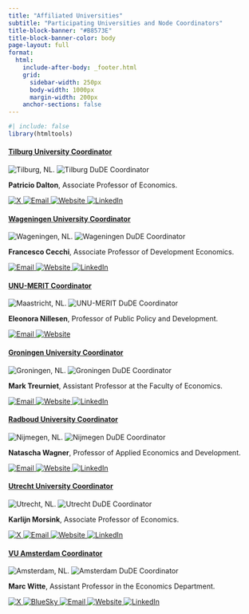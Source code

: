 ```yaml
---
title: "Affiliated Universities"
subtitle: "Participating Universities and Node Coordinators"
title-block-banner: "#B8573E"
title-block-banner-color: body
page-layout: full
format:
  html:
    include-after-body: _footer.html
    grid:
      sidebar-width: 250px
      body-width: 1000px
      margin-width: 200px
    anchor-sections: false
---
```

```r
#| include: false
library(htmltools)
```

::: {.grid-layout}

::: {.card-uni}
<!-- Title Row -->
:::{.full-title}
::: {.profile-title-box}
#### [**Tilburg University** Coordinator](https://www.tilburguniversity.edu/about/schools/economics-and-management/organization/departments/economics)
:::
:::

<!-- Images Row -->
<div class="card-uni-imgs">
  <img src="images/tilburg.svg" alt="Tilburg, NL." />
  <img src="images/patricio_dalton.jpg" alt="Tilburg DuDE Coordinator" class="profile-img" />
</div>

<!-- Description Row -->
<div class="full-text">
  <p><strong>Patricio Dalton</strong>, Associate Professor of Economics.</p>
</div>

<!-- Links Row -->
<div class="full-icons">
  <a href="https://x.com/daltonpato" target="_blank" title="X">
    <img src="images/icons/x.svg" alt="X" class="icon-link" />
  </a>
  <a href="mailto:p.s.dalton@uvt.nl" title="Email">
    <img src="images/icons/email.svg" alt="Email" class="icon-link" />
  </a>
  <a href="https://sites.google.com/site/psdalton/home" target="_blank" title="Website">
    <img src="images/icons/website.svg" alt="Website" class="icon-link" />
  </a>
  <a href="https://www.linkedin.com/in/patricio-dalton-b9578a37/" target="_blank" title="LinkedIn">
    <img src="images/icons/linkedin.svg" alt="LinkedIn" class="icon-link" />
  </a>
</div>

:::

::: {.card-uni}
<!-- Title Row -->
:::{.full-title}
::: {.profile-title-box}
#### [**Wageningen University** Coordinator](https://www.wur.nl/en/research-results/chair-groups/social-sciences/development-economics-group.htm)
:::
:::

<!-- Images Row -->
<div class="card-uni-imgs">
  <img src="images/map_wageningen.svg" alt="Wageningen, NL." />
  <img src="images/francesco.jpeg" alt="Wageningen DuDE Coordinator" class="profile-img"/>
</div>

<!-- Description Row -->
<div class="full-text">
  <p><strong>Francesco Cecchi</strong>, Associate Professor of Development Economics.</p>
</div>

<!-- Links Row -->
<div class="full-icons">
  <a href="mailto:francesco.cecchi@wur.nl" title="Email">
    <img src="images/icons/email.svg" alt="Email" class="icon-link" />
  </a>
  <a href="https://sites.google.com/view/francescocecchi" target="_blank" title="Website">
    <img src="images/icons/website.svg" alt="Website" class="icon-link" />
  </a>
  <a href="https://www.linkedin.com/in/francesco-cecchi/" target="_blank" title="LinkedIn">
    <img src="images/icons/linkedin.svg" alt="LinkedIn" class="icon-link" />
  </a>
</div>

:::

::: {.card-uni}
<!-- Title Row -->
:::{.full-title}
::: {.profile-title-box}
#### [**UNU-MERIT** Coordinator](https://unu.edu/merit)
:::
:::

<!-- Images Row -->
<div class="card-uni-imgs">
  <img src="images/merit.svg" alt="Maastricht, NL." />
  <img src="images/lonneke.jpg" alt="UNU-MERIT DuDE Coordinator" class="profile-img"/>
</div>

<!-- Description Row -->
<div class="full-text">
  <p><strong>Eleonora Nillesen</strong>, Professor of Public Policy and Development.</p>
</div>

<!-- Links Row -->
<div class="full-icons">
  <a href="mailto:nillesen@merit.unu.edu" title="Email">
    <img src="images/icons/email.svg" alt="Email" class="icon-link" />
  </a>
  <a href="https://unu.edu/merit/about/expert/prof-dr-eleonora-nillesen" target="_blank" title="Website">
    <img src="images/icons/website.svg" alt="Website" class="icon-link" />
  </a>
</div>

:::

::: {.card-uni}
<!-- Title Row -->
:::{.full-title}
::: {.profile-title-box}
#### [**Groningen University** Coordinator](https://www.rug.nl/feb/?lang=en)
:::
:::

<!-- Images Row -->
<div class="card-uni-imgs">
  <img src="images/map_groningen.svg" alt="Groningen, NL." />
  <img src="images/Mark_Treurniet.jpg" alt="Groningen DuDE Coordinator" class="profile-img"/>
</div>

<!-- Description Row -->
<div class="full-text">
  <p><strong>Mark Treurniet</strong>, Assistant Professor at the Faculty of Economics.</p>
</div>

<!-- Links Row -->
<div class="full-icons">
  <a href="mailto:m.treurniet@rug.nl" title="Email">
    <img src="images/icons/email.svg" alt="Email" class="icon-link" />
  </a>
  <a href="https://marktreurniet.nl/" target="_blank" title="Website">
    <img src="images/icons/website.svg" alt="Website" class="icon-link" />
  </a>
  <a href="https://www.linkedin.com/in/mark-treurniet-aab03371/" target="_blank" title="LinkedIn">
    <img src="images/icons/linkedin.svg" alt="LinkedIn" class="icon-link" />
  </a>
</div>

:::

::: {.card-uni}
<!-- Title Row -->
:::{.full-title}
::: {.profile-title-box}
#### [**Radboud University** Coordinator](https://www.ru.nl/en/departments/nijmegen-school-of-management/department-of-economics-and-business-economics)
:::
:::

<!-- Images Row -->
<div class="card-uni-imgs">
  <img src="images/map_nijmegen.svg" alt="Nijmegen, NL." />
  <img src="images/Wagner_Natascha.jpg" alt="Nijmegen DuDE Coordinator" class="profile-img"/>
</div>

<!-- Description Row -->
<div class="full-text">
  <p><strong>Natascha Wagner</strong>, Professor of Applied Economics and Development.</p>
</div>

<!-- Links Row -->
<div class="full-icons">
  <a href="mailto:natascha.wagner@ru.nl" title="Email">
    <img src="images/icons/email.svg" alt="Email" class="icon-link" />
  </a>
  <a href="https://natascha-wagner.com/" target="_blank" title="Website">
    <img src="images/icons/website.svg" alt="Website" class="icon-link" />
  </a>
  <a href="https://www.linkedin.com/in/natascha-wagner-3299a221/" target="_blank" title="LinkedIn">
    <img src="images/icons/linkedin.svg" alt="LinkedIn" class="icon-link" />
  </a>
</div>

:::


::: {.card-uni}
<!-- Title Row -->
:::{.full-title}
::: {.profile-title-box}
#### [**Utrecht University** Coordinator](https://www.uu.nl/en/organisation/utrecht-university-school-of-economics-use)
:::
:::

<!-- Images Row -->
<div class="card-uni-imgs">
  <img src="images/map_utrecht.svg" alt="Utrecht, NL." />
  <img src="images/karlijn_morsink.avif" alt="Utrecht DuDE Coordinator" class="profile-img"/>
</div>

<!-- Description Row -->
<div class="full-text">
  <p><strong>Karlijn Morsink</strong>, Associate Professor of Economics.</p>
</div>

<!-- Links Row -->
<div class="full-icons">
  <a href="https://x.com/karlijnmorsink" target="_blank" title="X">
    <img src="images/icons/x.svg" alt="X" class="icon-link" />
  </a>
  <a href="mailto:k.morsink@uu.nl" title="Email">
    <img src="images/icons/email.svg" alt="Email" class="icon-link" />
  </a>
  <a href="https://www.karlijnmorsink.com/" target="_blank" title="Website">
    <img src="images/icons/website.svg" alt="Website" class="icon-link" />
  </a>
  <a href="https://www.linkedin.com/in/karlijnmorsink/" target="_blank" title="LinkedIn">
    <img src="images/icons/linkedin.svg" alt="LinkedIn" class="icon-link" />
  </a>
</div>

:::

::: {.card-uni}
<!-- Title Row -->
:::{.full-title}
::: {.profile-title-box}
#### [**VU Amsterdam** Coordinator](https://vu.nl/en/about-vu/faculties/school-of-business-and-economics/departments/economics)
:::
:::

<!-- Images Row -->
<div class="card-uni-imgs">
  <img src="images/map_amsterdam.svg" alt="Amsterdam, NL." />
  <img src="images/Witte_Marc.jpg" alt="Amsterdam DuDE Coordinator" class="profile-img"/>
</div>

<!-- Description Row -->
<div class="full-text">
  <p><strong>Marc Witte</strong>, Assistant Professor in the Economics Department.</p>
</div>

<!-- Links Row -->
<div class="full-icons">
  <a href="https://x.com/marcjosefwitte" target="_blank" title="X">
    <img src="images/icons/x.svg" alt="X" class="icon-link" />
  </a>
  <a href="https://bsky.app/profile/marcjosefwitte.bsky.social" target="_blank" title="BlueSky">
    <img src="images/icons/Bluesky.svg" alt="BlueSky" class="icon-link" />
  </a>
  <a href="mailto:m.j.witte@vu.nl" title="Email">
    <img src="images/icons/email.svg" alt="Email" class="icon-link" />
  </a>
  <a href="https://www.marcwitte.com/" target="_blank" title="Website">
    <img src="images/icons/website.svg" alt="Website" class="icon-link" />
  </a>
  <a href="https://www.linkedin.com/in/marc-witte-7a922b70/" target="_blank" title="LinkedIn">
    <img src="images/icons/linkedin.svg" alt="LinkedIn" class="icon-link" />
  </a>
</div>

:::



:::
